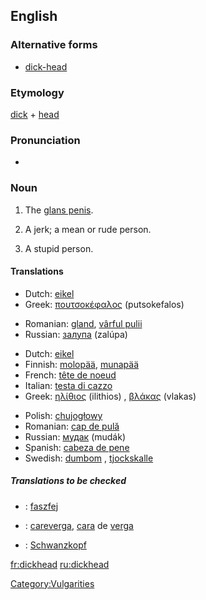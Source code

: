 ==English==

===Alternative forms===
*[[dick-head]] <!--but "dick head" is wrong-->

===Etymology===
[[dick]] + [[head]]

===Pronunciation===
*{{audio|en-us-dickhead.ogg|Audio (US)}}

===Noun===
{{en-noun}}

# {{context|coarse slang}} The [[glans penis]].
# {{context|derogatory|coarse slang}} A jerk; a mean or rude person.
# {{context|derogatory|coarse slang}} A stupid person.

====Translations====
{{trans-top|(''slang'') glans penis}}
*Dutch: [[eikel]] {{m}}
*Greek: [[πουτσοκέφαλος]] (putsokefalos) {{m}}
{{trans-mid}}
*Romanian: [[gland]], [[vârful pulii]]
*Russian: [[залупа]] (zalúpa) {{f}}
{{trans-bottom}}

{{trans-top|(''slang'') stupid person}}
*Dutch: [[eikel]] {{m}}
*Finnish: [[molopää]], [[munapää]]
*French: [[tête de noeud]] {{f}}
*Italian: [[testa di cazzo]] {{f}}<!--this is an idiomatic translation, even though it appears to be a verbatim one - Paul G, 2006-03-30-->
*Greek: [[ηλίθιος]] (ilithios) {{m}}, [[βλάκας]] (vlakas) {{m}}
{{trans-mid}}
*Polish: [[chujogłowy]]
*Romanian: [[cap de pulă]]
*Russian: [[мудак]] (mudák) {{m}}
*Spanish: [[cabeza de pene]]
*Swedish: [[dumbom]] {{c}}, [[tjockskalle]] {{c}}
{{trans-bottom}}

=====Translations to be checked=====
<!--Remove this section once all of the translations below have been moved into the tables above.-->
{{checktrans}}
*{{ttbc|Hungarian}}: [[faszfej]]
*{{ttbc|Spanish}}: [[careverga]], [[cara]] de [[verga]]
*{{ttbc|German}}: [[Schwanzkopf]]

[[Category:Vulgarities]]

[[fr:dickhead]]
[[ru:dickhead]]